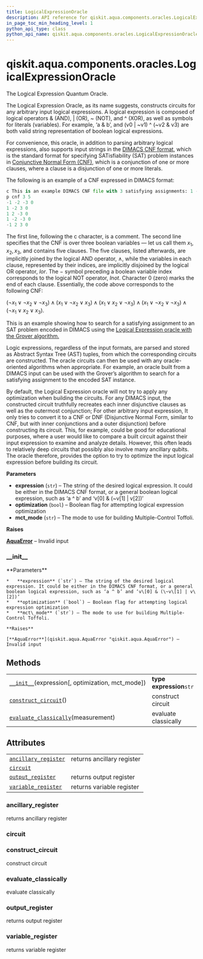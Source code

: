 ```yaml
---
title: LogicalExpressionOracle
description: API reference for qiskit.aqua.components.oracles.LogicalExpressionOracle
in_page_toc_min_heading_level: 1
python_api_type: class
python_api_name: qiskit.aqua.components.oracles.LogicalExpressionOracle
---
```


# qiskit.aqua.components.oracles.LogicalExpressionOracle

<Class id="qiskit.aqua.components.oracles.LogicalExpressionOracle" isDedicatedPage={true} github="https://github.com/qiskit-community/qiskit-aqua/tree/stable/0.9/qiskit/aqua/components/oracles/logical_expression_oracle.py" signature="LogicalExpressionOracle(expression, optimization=False, mct_mode='basic')" modifiers="class">
  The Logical Expression Quantum Oracle.

  The Logical Expression Oracle, as its name suggests, constructs circuits for any arbitrary input logical expressions. A logical expression is composed of logical operators & (AND), | (OR), \~ (NOT), and ^ (XOR), as well as symbols for literals (variables). For example, ‘a & b’, and (v0 | \~v1) ^ (\~v2 & v3) are both valid string representation of boolean logical expressions.

  For convenience, this oracle, in addition to parsing arbitrary logical expressions, also supports input strings in the [DIMACS CNF format](http://www.satcompetition.org/2009/format-benchmarks2009.html), which is the standard format for specifying SATisfiability (SAT) problem instances in [Conjunctive Normal Form (CNF)](https://en.wikipedia.org/wiki/Conjunctive_normal_form), which is a conjunction of one or more clauses, where a clause is a disjunction of one or more literals.

  The following is an example of a CNF expressed in DIMACS format:

  ```python
  c This is an example DIMACS CNF file with 3 satisfying assignments: 1 -2 3, -1 -2 -3, 1 2 -3.
  p cnf 3 5
  -1 -2 -3 0
  1 -2 3 0
  1 2 -3 0
  1 -2 -3 0
  -1 2 3 0
  ```

  The first line, following the c character, is a comment. The second line specifies that the CNF is over three boolean variables — let us call them $x_1, x_2, x_3$, and contains five clauses. The five clauses, listed afterwards, are implicitly joined by the logical AND operator, $\land$, while the variables in each clause, represented by their indices, are implicitly disjoined by the logical OR operator, $lor$. The $-$ symbol preceding a boolean variable index corresponds to the logical NOT operator, $lnot$. Character 0 (zero) marks the end of each clause. Essentially, the code above corresponds to the following CNF:

  $(\lnot x_1 \lor \lnot x_2 \lor \lnot x_3) \land (x_1 \lor \lnot x_2 \lor x_3) \land (x_1 \lor x_2 \lor \lnot x_3) \land (x_1 \lor \lnot x_2 \lor \lnot x_3) \land (\lnot x_1 \lor x_2 \lor x_3)$.

  This is an example showing how to search for a satisfying assignment to an SAT problem encoded in DIMACS using the [Logical Expression oracle with the Grover algorithm.](https://github.com/Qiskit/qiskit-tutorials-community/blob/master/optimization/grover.ipynb)

  Logic expressions, regardless of the input formats, are parsed and stored as Abstract Syntax Tree (AST) tuples, from which the corresponding circuits are constructed. The oracle circuits can then be used with any oracle-oriented algorithms when appropriate. For example, an oracle built from a DIMACS input can be used with the Grover’s algorithm to search for a satisfying assignment to the encoded SAT instance.

  By default, the Logical Expression oracle will not try to apply any optimization when building the circuits. For any DIMACS input, the constructed circuit truthfully recreates each inner disjunctive clauses as well as the outermost conjunction; For other arbitrary input expression, It only tries to convert it to a CNF or DNF (Disjunctive Normal Form, similar to CNF, but with inner conjunctions and a outer disjunction) before constructing its circuit. This, for example, could be good for educational purposes, where a user would like to compare a built circuit against their input expression to examine and analyze details. However, this often leads to relatively deep circuits that possibly also involve many ancillary qubits. The oracle therefore, provides the option to try to optimize the input logical expression before building its circuit.

  **Parameters**

  *   **expression** (`str`) – The string of the desired logical expression. It could be either in the DIMACS CNF format, or a general boolean logical expression, such as ‘a ^ b’ and ‘v\[0] & (\~v\[1] | v\[2])’
  *   **optimization** (`bool`) – Boolean flag for attempting logical expression optimization
  *   **mct\_mode** (`str`) – The mode to use for building Multiple-Control Toffoli.

  **Raises**

  [**AquaError**](qiskit.aqua.AquaError "qiskit.aqua.AquaError") – Invalid input

  ### \_\_init\_\_

  <Function id="qiskit.aqua.components.oracles.LogicalExpressionOracle.__init__" signature="__init__(expression, optimization=False, mct_mode='basic')">
    **Parameters**

    *   **expression** (`str`) – The string of the desired logical expression. It could be either in the DIMACS CNF format, or a general boolean logical expression, such as ‘a ^ b’ and ‘v\[0] & (\~v\[1] | v\[2])’
    *   **optimization** (`bool`) – Boolean flag for attempting logical expression optimization
    *   **mct\_mode** (`str`) – The mode to use for building Multiple-Control Toffoli.

    **Raises**

    [**AquaError**](qiskit.aqua.AquaError "qiskit.aqua.AquaError") – Invalid input
  </Function>

  ## Methods

  |                                                                                                                                                                                                   |                          |
  | ------------------------------------------------------------------------------------------------------------------------------------------------------------------------------------------------- | ------------------------ |
  | [`__init__`](#qiskit.aqua.components.oracles.LogicalExpressionOracle.__init__ "qiskit.aqua.components.oracles.LogicalExpressionOracle.__init__")(expression\[, optimization, mct\_mode])          | **type expression**`str` |
  | [`construct_circuit`](#qiskit.aqua.components.oracles.LogicalExpressionOracle.construct_circuit "qiskit.aqua.components.oracles.LogicalExpressionOracle.construct_circuit")()                     | construct circuit        |
  | [`evaluate_classically`](#qiskit.aqua.components.oracles.LogicalExpressionOracle.evaluate_classically "qiskit.aqua.components.oracles.LogicalExpressionOracle.evaluate_classically")(measurement) | evaluate classically     |

  ## Attributes

  |                                                                                                                                                                                |                            |
  | ------------------------------------------------------------------------------------------------------------------------------------------------------------------------------ | -------------------------- |
  | [`ancillary_register`](#qiskit.aqua.components.oracles.LogicalExpressionOracle.ancillary_register "qiskit.aqua.components.oracles.LogicalExpressionOracle.ancillary_register") | returns ancillary register |
  | [`circuit`](#qiskit.aqua.components.oracles.LogicalExpressionOracle.circuit "qiskit.aqua.components.oracles.LogicalExpressionOracle.circuit")                                  |                            |
  | [`output_register`](#qiskit.aqua.components.oracles.LogicalExpressionOracle.output_register "qiskit.aqua.components.oracles.LogicalExpressionOracle.output_register")          | returns output register    |
  | [`variable_register`](#qiskit.aqua.components.oracles.LogicalExpressionOracle.variable_register "qiskit.aqua.components.oracles.LogicalExpressionOracle.variable_register")    | returns variable register  |

  ### ancillary\_register

  <Attribute id="qiskit.aqua.components.oracles.LogicalExpressionOracle.ancillary_register">
    returns ancillary register
  </Attribute>

  ### circuit

  <Attribute id="qiskit.aqua.components.oracles.LogicalExpressionOracle.circuit" />

  ### construct\_circuit

  <Function id="qiskit.aqua.components.oracles.LogicalExpressionOracle.construct_circuit" signature="construct_circuit()">
    construct circuit
  </Function>

  ### evaluate\_classically

  <Function id="qiskit.aqua.components.oracles.LogicalExpressionOracle.evaluate_classically" signature="evaluate_classically(measurement)">
    evaluate classically
  </Function>

  ### output\_register

  <Attribute id="qiskit.aqua.components.oracles.LogicalExpressionOracle.output_register">
    returns output register
  </Attribute>

  ### variable\_register

  <Attribute id="qiskit.aqua.components.oracles.LogicalExpressionOracle.variable_register">
    returns variable register
  </Attribute>
</Class>


